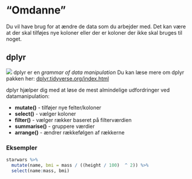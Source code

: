 # "Omdanne"
Du vil have brug for at ændre de data som du arbejder med. Det kan være at der skal tilføjes nye koloner eller der er koloner der ikke skal bruges til noget.


## dplyr
![](image/dplyr.png)
dplyr er en *grammar of data manipulation*
Du kan læse mere om dplyr pakken her: <a href="https://dplyr.tidyverse.org/index.html" target="_blank">dplyr.tidyverse.org/index.html</a>

dplyr hjælper dig med at løse de mest almindelige udfordringer ved datamanipulation:

* **mutate()** - tilføjer nye felter/koloner
* **select()** - vælger koloner
* **filter()** - vælger rækker baseret på filterværdien
* **summarise()** - gruppere værdier
* **arrange()** - ændrer rækkefølgen af rækkerne



### Eksempler

```r
starwars %>% 
  mutate(name, bmi = mass / ((height / 100)  ^ 2)) %>%
  select(name:mass, bmi)
```